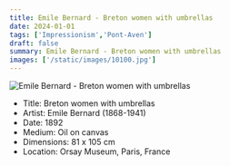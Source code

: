 ```yaml
---
title: Emile Bernard - Breton women with umbrellas
date: 2024-01-01
tags: ['Impressionism','Pont-Aven']
draft: false
summary: Emile Bernard - Breton women with umbrellas
images: ['/static/images/10100.jpg']
---
```


![Emile Bernard - Breton women with umbrellas](/static/images/10100.jpg)

* Title: Breton women with umbrellas
* Artist: Emile Bernard (1868-1941)
* Date: 1892
* Medium: Oil on canvas
* Dimensions: 81 x 105 cm 
* Location: Orsay Museum, Paris, France


